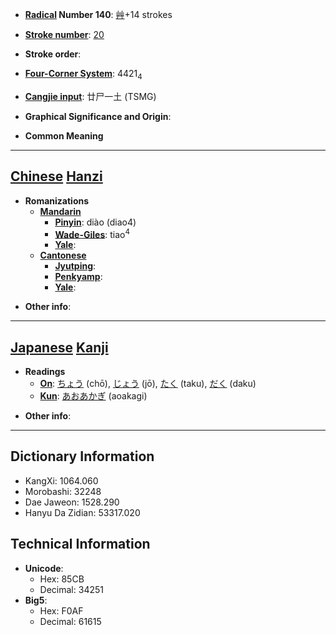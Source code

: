 * '''[[Wiktionary:Chinese radical index| Radical]] Number 140''': [[Wiktionary:Chinese radical index 艸|艸]]+14 strokes

* '''[[Wiktionary:Chinese total strokes index|Stroke number]]''': [[Wiktionary:Chinese total strokes index 20|20]]

* '''Stroke order''': 

* '''[[Wiktionary:Chinese four corner index|Four-Corner System]]''': 4421<sub>4</sub>

* '''[[Wiktionary:Chinese Cangjie index|Cangjie input]]''': 廿尸一土 (TSMG)

* '''Graphical Significance and Origin''': 

* '''Common Meaning'''

----

== [[Chinese]] [[Hanzi]] ==

* '''Romanizations'''
** '''[[Mandarin]]'''
*** '''[[Pinyin]]''': diào (diao4)
*** '''[[Wade-Giles]]''': tiao<sup>4</sup>
*** '''[[Yale]]''': 
** '''[[Cantonese]]'''
*** '''[[Jyutping]]''':
*** '''[[Penkyamp]]''': 
*** '''[[Yale]]''': 

* '''Other info''': 

----

== [[Japanese]] [[Kanji]] ==

* '''Readings'''
** '''[[On]]''': [[ちょう]] (chō), [[じょう]] (jō), [[たく]] (taku), [[だく]] (daku)
** '''[[Kun]]''': [[あおあかぎ]] (aoakagi)

* '''Other info''':  

----

== Dictionary Information ==

* KangXi: 1064.060
* Morobashi: 32248
* Dae Jaweon: 1528.290
* Hanyu Da Zidian: 53317.020

== Technical Information ==

* '''Unicode''':
** Hex: 85CB
** Decimal: 34251
* '''Big5''':
** Hex: F0AF
** Decimal: 61615